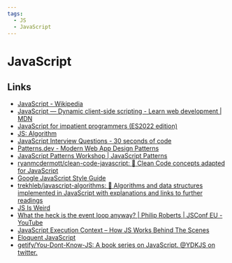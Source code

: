 ```yaml
---
tags:
  - JS
  - JavaScript
---
```


# JavaScript

## Links

- [JavaScript - Wikipedia](https://en.wikipedia.org/wiki/JavaScript)
- [JavaScript — Dynamic client-side scripting - Learn web development | MDN](https://developer.mozilla.org/en-US/docs/Learn/JavaScript)
- [JavaScript for impatient programmers (ES2022 edition)](https://exploringjs.com/impatient-js/toc.html)
- [JS: Algorithm](https://www.thatjsdude.com/interview/js1.html)
- [JavaScript Interview Questions - 30 seconds of code](https://www.30secondsofcode.org/js/interviews/p/1/)
- [Patterns.dev - Modern Web App Design Patterns](https://www.patterns.dev/)
- [JavaScript Patterns Workshop | JavaScript Patterns](https://javascriptpatterns.vercel.app/patterns)
- [ryanmcdermott/clean-code-javascript: :bathtub: Clean Code concepts adapted for JavaScript](https://github.com/ryanmcdermott/clean-code-javascript)
- [Google JavaScript Style Guide](https://google.github.io/styleguide/jsguide.html)
- [trekhleb/javascript-algorithms: 📝 Algorithms and data structures implemented in JavaScript with explanations and links to further readings](https://github.com/trekhleb/javascript-algorithms)
- [JS Is Weird](https://jsisweird.com/)
- [What the heck is the event loop anyway? | Philip Roberts | JSConf EU - YouTube](https://www.youtube.com/watch?v=8aGhZQkoFbQ)
- [JavaScript Execution Context – How JS Works Behind The Scenes](https://www.freecodecamp.org/news/execution-context-how-javascript-works-behind-the-scenes)
- [Eloquent JavaScript](https://eloquentjavascript.net/)
- [getify/You-Dont-Know-JS: A book series on JavaScript. @YDKJS on twitter.](https://github.com/getify/You-Dont-Know-JS)
